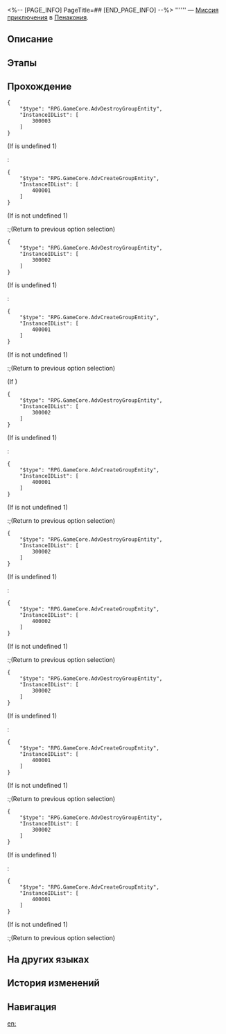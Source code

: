 <%-- [PAGE_INFO]
PageTitle=##
[END_PAGE_INFO] --%>
{{Дополнить|Диалоги.}}
{{Миссия Инфобокс
|id              = 4340113
|Название        = 
|Изображение     = Миссия .png
|Тип             = Миссия приключения
|Событие         = 
|Глава           = 
|Условия         = Завершена [[Миссия Освоения]] «[[Зачем возмутились народы?]]»
|Персонажи       = Первопроходец
|СтартЛокация    = [[Пенакония]] — [[Тематический парк Студии «Часы»]]
|Мир             = Пенакония
|Предыдущая      = 
|Следующая       = 
|Награды         = 
}}
'''''' — [[Миссия приключения]] в [[Пенакония]].

==Описание==
{{Описание|<!--официальное описание из Перекрёстка судеб-->}}

==Этапы==


==Прохождение==
{{Дополнить}}

<pre>{
	"$type": "RPG.GameCore.AdvDestroyGroupEntity",
	"InstanceIDList": [
		300003
	]
}</pre>
;(If {{F|MissionCV-4340113-undefined}} is undefined 1)
:<pre>{
	"$type": "RPG.GameCore.AdvCreateGroupEntity",
	"InstanceIDList": [
		400001
	]
}</pre>
;(If {{F|MissionCV-4340113-undefined}} is not undefined 1)
:;(Return to previous option selection)

<pre>{
	"$type": "RPG.GameCore.AdvDestroyGroupEntity",
	"InstanceIDList": [
		300002
	]
}</pre>
;(If {{F|MissionCV-4340113-4}} is undefined 1)
:<pre>{
	"$type": "RPG.GameCore.AdvCreateGroupEntity",
	"InstanceIDList": [
		400001
	]
}</pre>
;(If {{F|MissionCV-4340113-4}} is not undefined 1)
:;(Return to previous option selection)

;(If {{cx}}<!--SubMission Finish: 434011307-->)
<pre>{
	"$type": "RPG.GameCore.AdvDestroyGroupEntity",
	"InstanceIDList": [
		300002
	]
}</pre>
;(If {{F|MissionCV-4340113-5}} is undefined 1)
:<pre>{
	"$type": "RPG.GameCore.AdvCreateGroupEntity",
	"InstanceIDList": [
		400001
	]
}</pre>
;(If {{F|MissionCV-4340113-5}} is not undefined 1)
:;(Return to previous option selection)

<pre>{
	"$type": "RPG.GameCore.AdvDestroyGroupEntity",
	"InstanceIDList": [
		300002
	]
}</pre>
;(If {{F|MissionCV-4340113-1}} is undefined 1)
:<pre>{
	"$type": "RPG.GameCore.AdvCreateGroupEntity",
	"InstanceIDList": [
		400002
	]
}</pre>
;(If {{F|MissionCV-4340113-1}} is not undefined 1)
:;(Return to previous option selection)

<pre>{
	"$type": "RPG.GameCore.AdvDestroyGroupEntity",
	"InstanceIDList": [
		300002
	]
}</pre>
;(If {{F|MissionCV-4340113-2}} is undefined 1)
:<pre>{
	"$type": "RPG.GameCore.AdvCreateGroupEntity",
	"InstanceIDList": [
		400001
	]
}</pre>
;(If {{F|MissionCV-4340113-2}} is not undefined 1)
:;(Return to previous option selection)

<pre>{
	"$type": "RPG.GameCore.AdvDestroyGroupEntity",
	"InstanceIDList": [
		300002
	]
}</pre>
;(If {{F|MissionCV-4340113-3}} is undefined 1)
:<pre>{
	"$type": "RPG.GameCore.AdvCreateGroupEntity",
	"InstanceIDList": [
		400001
	]
}</pre>
;(If {{F|MissionCV-4340113-3}} is not undefined 1)
:;(Return to previous option selection)
{{Диалог Конец}}

==На других языках==
{{На других языках
|en   = 
|zhs  = 
|zht  = 
|ja   = 
|ko   = 
|es   = 
|fr   = 
|ru   = 
|th   = 
|vi   = 
|de   = 
|id   = 
|pt   = 
}}

==История изменений==
{{История изменений|3.5}}

==Навигация==
{{Миссия приключения Навбокс|Глава }}

[[en:]]
